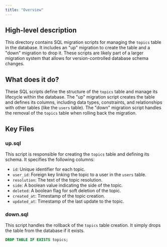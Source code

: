```yaml
---
title: "Overview"
---
```


## High-level description
This directory contains SQL migration scripts for managing the `topics` table in the database. It includes an "up" migration to create the table and a "down" migration to drop it. These scripts are likely part of a larger migration system that allows for version-controlled database schema changes.

## What does it do?
These SQL scripts define the structure of the `topics` table and manage its lifecycle within the database. The "up" migration script creates the table and defines its columns, including data types, constraints, and relationships with other tables (like the `users` table). The "down" migration script handles the removal of the `topics` table when rolling back the migration.

## Key Files
### up.sql
This script is responsible for creating the `topics` table and defining its schema. It specifies the following columns:

- `id`: Unique identifier for each topic.
- `user_id`: Foreign key linking the topic to a user in the `users` table.
- `resolution`: The text of the topic resolution.
- `side`: A boolean value indicating the side of the topic.
- `deleted`: A boolean flag for soft deletion of the topic.
- `created_at`: Timestamp of the topic creation.
- `updated_at`: Timestamp of the last update to the topic.

### down.sql
This script handles the rollback of the `topics` table creation. It simply drops the table from the database if it exists.

```sql
DROP TABLE IF EXISTS topics;
```
